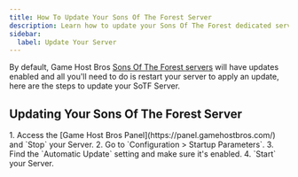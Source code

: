```yaml
---
title: How To Update Your Sons Of The Forest Server
description: Learn how to update your Sons Of The Forest dedicated server.
sidebar:
  label: Update Your Server
---
```


By default, Game Host Bros [Sons Of The Forest servers](https://www.gamehostbros.com/team-fortress-2-server-hosting/) will have updates enabled and all you'll need to do is restart your server to apply an update, here are the steps to update your SoTF Server.

## Updating Your Sons Of The Forest Server

<Steps>
1. Access the [Game Host Bros Panel](https://panel.gamehostbros.com/) and `Stop` your Server.
2. Go to `Configuration > Startup Parameters`.
3. Find the `Automatic Update` setting and make sure it's enabled.
4. `Start` your Server.
</Steps>